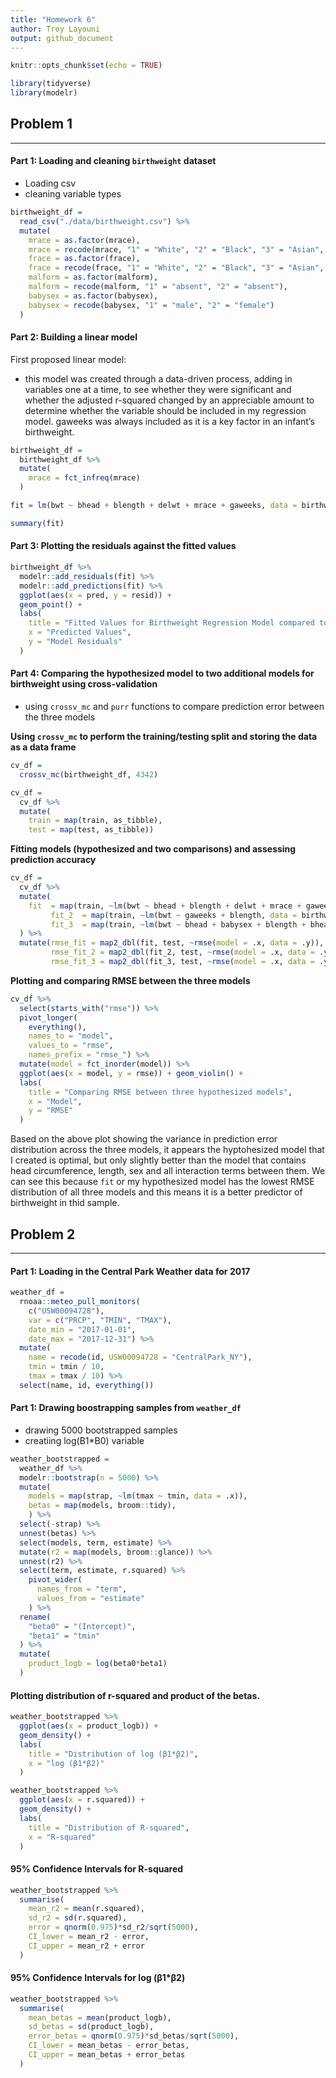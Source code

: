 ```yaml
---
title: "Homework 6"
author: Troy Layouni
output: github_document
---
```


```r
knitr::opts_chunk$set(echo = TRUE)

library(tidyverse)
library(modelr)
```

## Problem 1
***

#### Part 1: Loading and cleaning `birthweight` dataset

* Loading csv 
* cleaning variable types 

```r
birthweight_df = 
  read_csv("./data/birthweight.csv") %>% 
  mutate(
    mrace = as.factor(mrace), 
    mrace = recode(mrace, "1" = "White", "2" = "Black", "3" = "Asian", "4" = "Puerto Rican", "8" = "Other", "9" = "Unknown"),
    frace = as.factor(frace), 
    frace = recode(frace, "1" = "White", "2" = "Black", "3" = "Asian", "4" = "Puerto Rican", "8" = "Other", "9" = "Unknown"),
    malform = as.factor(malform),
    malform = recode(malform, "1" = "absent", "2" = "absent"),
    babysex = as.factor(babysex),
    babysex = recode(babysex, "1" = "male", "2" = "female")
  )
```

#### Part 2: Building a linear model

First proposed linear model: 

* this model was created through a data-driven process, adding in variables one at a time, to see whether they were significant and whether the adjusted r-squared changed by an appreciable amount to determine whether the variable should be included in my regression model. gaweeks was always included as it is a key factor in an infant's birthweight.

```r
birthweight_df = 
  birthweight_df %>% 
  mutate(
    mrace = fct_infreq(mrace)
  )

fit = lm(bwt ~ bhead + blength + delwt + mrace + gaweeks, data = birthweight_df)

summary(fit)
```

#### Part 3: Plotting the residuals against the fitted values

```r
birthweight_df %>% 
  modelr::add_residuals(fit) %>% 
  modelr::add_predictions(fit) %>% 
  ggplot(aes(x = pred, y = resid)) + 
  geom_point() + 
  labs(
    title = "Fitted Values for Birthweight Regression Model compared to Residuals",
    x = "Predicted Values",
    y = "Model Residuals"
  )
```

#### Part 4: Comparing the hypothesized model to two additional models for birthweight using cross-validation

*  using `crossv_mc` and `purr` functions to compare prediction error between the three models


**Using `crossv_mc` to perform the training/testing split and storing the data as a data frame**

```r
cv_df = 
  crossv_mc(birthweight_df, 4342)

cv_df =
  cv_df %>% 
  mutate(
    train = map(train, as_tibble),
    test = map(test, as_tibble))
```


**Fitting models (hypothesized and two comparisons) and assessing prediction accuracy**

```r
cv_df = 
  cv_df %>% 
  mutate(
    fit  = map(train, ~lm(bwt ~ bhead + blength + delwt + mrace + gaweeks, data = birthweight_df)),
         fit_2  = map(train, ~lm(bwt ~ gaweeks + blength, data = birthweight_df)),
         fit_3  = map(train, ~lm(bwt ~ bhead + babysex + blength + bhead * babysex * blength, data = birthweight_df)) 
  ) %>% 
  mutate(rmse_fit = map2_dbl(fit, test, ~rmse(model = .x, data = .y)),
         rmse_fit_2 = map2_dbl(fit_2, test, ~rmse(model = .x, data = .y)),
         rmse_fit_3 = map2_dbl(fit_3, test, ~rmse(model = .x, data = .y)))

```

**Plotting and comparing RMSE between the three models**

```r
cv_df %>% 
  select(starts_with("rmse")) %>% 
  pivot_longer(
    everything(),
    names_to = "model", 
    values_to = "rmse",
    names_prefix = "rmse_") %>% 
  mutate(model = fct_inorder(model)) %>% 
  ggplot(aes(x = model, y = rmse)) + geom_violin() + 
  labs(
    title = "Comparing RMSE between three hypothesized models",
    x = "Model",
    y = "RMSE"
  ) 
```

Based on the above plot showing the variance in prediction error distribution across the three models, it appears the hyptohesized model that I created is optimal, but only slightly better than the model that contains head circumference, length, sex and all interaction terms between them. We can see this because `fit` or my hypothesized model has the lowest RMSE distribution of all three models and this means it is a better predictor of birthweight in thid sample. 


## Problem 2
***

#### Part 1: Loading in the Central Park Weather data for 2017

```r
weather_df = 
  rnoaa::meteo_pull_monitors(
    c("USW00094728"),
    var = c("PRCP", "TMIN", "TMAX"), 
    date_min = "2017-01-01",
    date_max = "2017-12-31") %>%
  mutate(
    name = recode(id, USW00094728 = "CentralPark_NY"),
    tmin = tmin / 10,
    tmax = tmax / 10) %>%
  select(name, id, everything())
```

#### Part 1: Drawing boostrapping samples from `weather_df`

* drawing 5000 bootstrapped samples
* creatiing log(B1*B0) variable

```r
weather_bootstrapped = 
  weather_df %>% 
  modelr::bootstrap(n = 5000) %>% 
  mutate(
    models = map(strap, ~lm(tmax ~ tmin, data = .x)),
    betas = map(models, broom::tidy),
    ) %>% 
  select(-strap) %>% 
  unnest(betas) %>% 
  select(models, term, estimate) %>% 
  mutate(r2 = map(models, broom::glance)) %>% 
  unnest(r2) %>% 
  select(term, estimate, r.squared) %>%
    pivot_wider(
      names_from = "term", 
      values_from = "estimate"
    ) %>% 
  rename(
    "beta0" = "(Intercept)",
    "beta1" = "tmin"
  ) %>% 
  mutate(
    product_logb = log(beta0*beta1)
  )
```

#### Plotting distribution of r-squared and product of the betas. 

```r
weather_bootstrapped %>% 
  ggplot(aes(x = product_logb)) +
  geom_density() +
  labs(
    title = "Distribution of log (β1*β2)",
    x = "log (β1*β2)"
  )
```

```r
weather_bootstrapped %>% 
  ggplot(aes(x = r.squared)) +
  geom_density() +
  labs(
    title = "Distribution of R-squared",
    x = "R-squared"
  )
```


#### 95% Confidence Intervals for R-squared 

```r
weather_bootstrapped %>% 
  summarise(
    mean_r2 = mean(r.squared),
    sd_r2 = sd(r.squared),
    error = qnorm(0.975)*sd_r2/sqrt(5000),
    CI_lower = mean_r2 - error,
    CI_upper = mean_r2 + error
  )
```

#### 95% Confidence Intervals for log (β1*β2)

```r
weather_bootstrapped %>% 
  summarise(
    mean_betas = mean(product_logb),
    sd_betas = sd(product_logb),
    error_betas = qnorm(0.975)*sd_betas/sqrt(5000),
    CI_lower = mean_betas - error_betas,
    CI_upper = mean_betas + error_betas
  )
```



